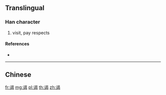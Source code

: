 {{character info/new}}
{{also|謁}}
==Translingual==

===Han character===
{{Han char|rn=149|rad=讠|as=09|sn=11|four=|canj=IVAPV}}

# visit, pay respects

====References====
* {{Han ref|kx=1188.181|hdz=63997.050|uh=8C12|ud=35858}}

----

==Chinese==
{{zh-see|謁}}

[[fr:谒]]
[[mg:谒]]
[[pl:谒]]
[[th:谒]]
[[zh:谒]]